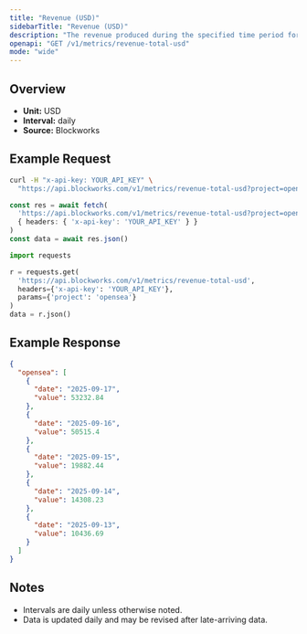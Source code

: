 ```yaml
---
title: "Revenue (USD)"
sidebarTitle: "Revenue (USD)"
description: "The revenue produced during the specified time period for given project."
openapi: "GET /v1/metrics/revenue-total-usd"
mode: "wide"
---
```


## Overview

- **Unit:** USD
- **Interval:** daily
- **Source:** Blockworks

## Example Request

<CodeGroup>

```bash cURL
curl -H "x-api-key: YOUR_API_KEY" \
  "https://api.blockworks.com/v1/metrics/revenue-total-usd?project=opensea"
```

```typescript TypeScript
const res = await fetch(
  'https://api.blockworks.com/v1/metrics/revenue-total-usd?project=opensea',
  { headers: { 'x-api-key': 'YOUR_API_KEY' } }
)
const data = await res.json()
```

```python Python
import requests

r = requests.get(
  'https://api.blockworks.com/v1/metrics/revenue-total-usd',
  headers={'x-api-key': 'YOUR_API_KEY'},
  params={'project': 'opensea'}
)
data = r.json()
```

</CodeGroup>

## Example Response

```json
{
  "opensea": [
    {
      "date": "2025-09-17",
      "value": 53232.84
    },
    {
      "date": "2025-09-16",
      "value": 50515.4
    },
    {
      "date": "2025-09-15",
      "value": 19882.44
    },
    {
      "date": "2025-09-14",
      "value": 14308.23
    },
    {
      "date": "2025-09-13",
      "value": 10436.69
    }
  ]
}
```

## Notes
- Intervals are daily unless otherwise noted.
- Data is updated daily and may be revised after late-arriving data.
